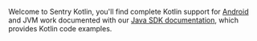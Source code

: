 <Note>

Welcome to Sentry Kotlin, you'll find complete Kotlin support for [Android](platforms/android) and JVM work documented with our [Java SDK documentation](platforms/java), which provides Kotlin code examples.

</Note>
